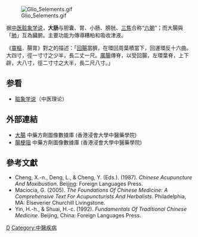 {{expand|time=2014-10-02T11:00:10+00:00}}
{{unreferenced|time=2014-10-02T11:00:10+00:00}}
{{ctm}}
[[File:Glio_5elements.gif|thumb]]

{{Otheruses|大肠|subject=中医学的大肠|other=解剖学的大肠}}

据[[中医学|中医]][[臟腑|脏象学说]]，'''大肠'''与胆囊、胃、小肠、膀胱、[[三焦|三焦]]合称“[[六腑|六腑]]”；而大腸與「[[肺_(臟腑)|肺]]」互為臟腑。主要功能为傳導糟粕和吸收津液。

《[[靈樞|靈樞]]．腸胃》對之的描述：「[[結腸|回腸]]當臍，在環回周葉積當下，回運環反十六曲。大四寸，徑一寸寸之少半，長二丈一尺。[[直腸|廣腸]]傳脊，以受回腸，左環葉脊，上下辟，大八寸，徑二寸寸之大半，長二尺八寸。」
== 参看 ==
* [[臟腑|脏象学说]]（中医理论）

== 外部連結 ==
* [https://sys02.lib.hkbu.edu.hk/cmfid/index.asp?query=all%2C%2C%E5%A4%A7%E8%85%B8&facet=type_&lang=cht      大腸] {{Wayback|url=https://sys02.lib.hkbu.edu.hk/cmfid/index.asp?query=all%2C%2C%E5%A4%A7%E8%85%B8&facet=type_&lang=cht |date=20201208084610 }} 中藥方劑圖像數據庫 (香港浸會大學中醫藥學院) {{zh}}{{en}}
* [https://sys02.lib.hkbu.edu.hk/cmfid/index.asp?query=all%2Ccontains%2C%E8%85%B8%E6%A2%97%E9%98%BB&facet=type_&lang=cht   腸梗阻] 中藥方劑圖像數據庫 (香港浸會大學中醫藥學院) {{zh}}{{en}}

==參考文獻==
{{refbegin}}
*Cheng, X.-n., Deng, L., & Cheng, Y. (Eds.). (1987). ''Chinese Acupuncture And Moxibustion''. Bei[[jing_(TCM)|jing]]: Foreign Languages Press.
*Maciocia, G. (2005). ''The Foundations Of Chinese Medicine: A Comprehensive Text For Acupuncturists And Herbalists''. Philadelphia, MA: Elseverier Churchill Livingstone.
*Yin, H.-h., & Shuai, H.-c. (1992). ''Fundamentals Of Traditional Chinese Medicine''. Beijing, China: Foreign Languages Press.
{{refend}}

{{五臟六腑}}


[[Category:臟象學說|D]]
[[Category:中醫疾病|Category:中醫疾病]]